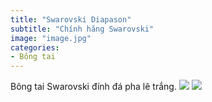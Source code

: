 ```yaml
---
title: "Swarovski Diapason"
subtitle: "Chính hãng Swarovski"
image: "image.jpg"
categories:
- Bông tai
---
```


Bông tai Swarovski đính đá pha lê trắng. ![](image.jpg)
![](image.jpg)